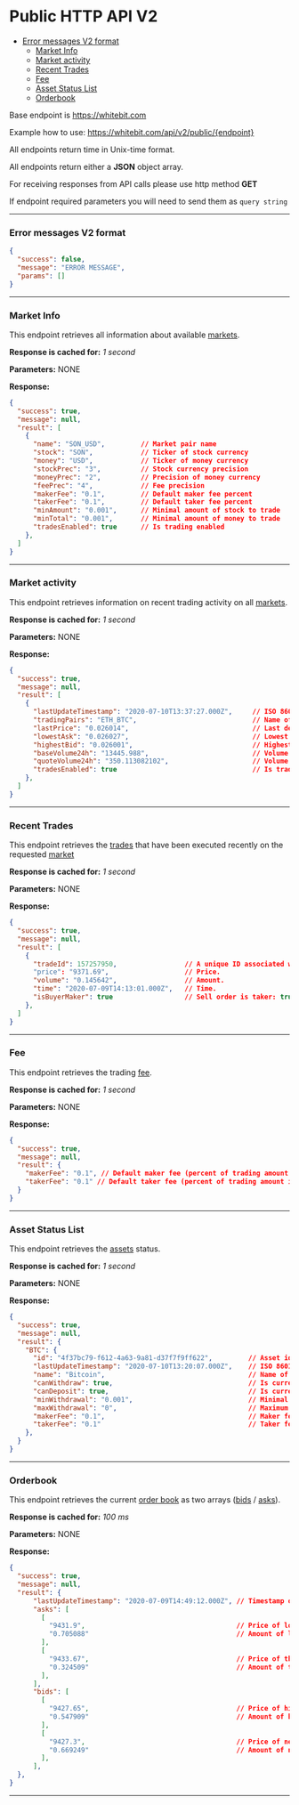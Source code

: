 
# Public HTTP API V2

- [Error messages V2 format](#error-messages-v2-format)
  - [Market Info](#market-info)
  - [Market activity](#market-activity)
  - [Recent Trades](#recent-trades)
  - [Fee](#fee)
  - [Asset Status List](#asset-status-list)
  - [Orderbook](#orderbook)

Base endpoint is https://whitebit.com

Example how to use: https://whitebit.com/api/v2/public/{endpoint}

All endpoints return time in Unix-time format.

All endpoints return either a **JSON** object array.

For receiving responses from API calls please use http method **GET**

If endpoint required parameters you will need to send them as `query string`

---

### Error messages V2 format

```json
{
  "success": false,
  "message": "ERROR MESSAGE",
  "params": []
}
```

---

### Market Info

<ApiEndpoint method="GET" path="/api/v2/public/markets" />

This endpoint retrieves all information about available [markets](./../glossary.md#market).

**Response is cached for:**
_1 second_

**Parameters:**
NONE

**Response:**

```json
{
  "success": true,
  "message": null,
  "result": [
    {
      "name": "SON_USD",         // Market pair name
      "stock": "SON",            // Ticker of stock currency
      "money": "USD",            // Ticker of money currency
      "stockPrec": "3",          // Stock currency precision
      "moneyPrec": "2",          // Precision of money currency
      "feePrec": "4",            // Fee precision
      "makerFee": "0.1",         // Default maker fee percent
      "takerFee": "0.1",         // Default taker fee percent
      "minAmount": "0.001",      // Minimal amount of stock to trade
      "minTotal": "0.001",       // Minimal amount of money to trade
      "tradesEnabled": true      // Is trading enabled
    },
  ]
}
```

---

### Market activity

<ApiEndpoint method="GET" path="/api/v2/public/ticker" />

This endpoint retrieves information on recent trading activity on all [markets](./../glossary.md#market).

**Response is cached for:**
_1 second_

**Parameters:**
NONE

**Response:**

```json
{
  "success": true,
  "message": null,
  "result": [
    {
      "lastUpdateTimestamp": "2020-07-10T13:37:27.000Z",     // ISO 8601 time format of last update
      "tradingPairs": "ETH_BTC",                             // Name of market pair
      "lastPrice": "0.026014",                               // Last deal price
      "lowestAsk": "0.026027",                               // Lowest ask price
      "highestBid": "0.026001",                              // Highest bid price
      "baseVolume24h": "13445.988",                          // Volume in stock currency
      "quoteVolume24h": "350.113082102",                     // Volume in money currency
      "tradesEnabled": true                                  // Is trading enabled on exchange
    },
  ]
}
```

---

### Recent Trades

<ApiEndpoint method="GET" path="/api/v2/public/trades/{market}" />

This endpoint retrieves the [trades](./../glossary.md#deal-trade) that have been executed recently on the requested [market](./../glossary.md#market)

**Response is cached for:**
_1 second_

**Parameters:**
NONE

**Response:**

```json
{
  "success": true,
  "message": null,
  "result": [
    {
      "tradeId": 157257950,                 // A unique ID associated with the trade for the currency pair transaction Note: Unix timestamp does not qualify as trade_id.
      "price": "9371.69",                   // Price.
      "volume": "0.145642",                 // Amount.
      "time": "2020-07-09T14:13:01.000Z",   // Time.
      "isBuyerMaker": true                  // Sell order is taker: true, Buy order is taker: false
    },
  ]
}
```

---

### Fee

<ApiEndpoint method="GET" path="/api/v2/public/fee" />

This endpoint retrieves the trading [fee](./../glossary.md#fee).

**Response is cached for:**
_1 second_

**Parameters:**
NONE

**Response:**

```json
{
  "success": true,
  "message": null,
  "result": {
    "makerFee": "0.1", // Default maker fee (percent of trading amount in money currency)
    "takerFee": "0.1" // Default taker fee (percent of trading amount in money currency)
  }
}
```

---

### Asset Status List

<ApiEndpoint method="GET" path="/api/v2/public/assets" />

This endpoint retrieves the [assets](./../glossary.md#assets) status.

**Response is cached for:**
_1 second_

**Parameters:**
NONE

**Response:**

```json
{
  "success": true,
  "message": null,
  "result": {
    "BTC": {
      "id": "4f37bc79-f612-4a63-9a81-d37f7f9ff622",         // Asset id
      "lastUpdateTimestamp": "2020-07-10T13:20:07.000Z",    // ISO 8601 time format of last update
      "name": "Bitcoin",                                    // Name of currency
      "canWithdraw": true,                                  // Is currency withdrawable
      "canDeposit": true,                                   // Is currency depositable
      "minWithdrawal": "0.001",                             // Minimal amount to withdraw
      "maxWithdrawal": "0",                                 // Maximum amount to withdraw
      "makerFee": "0.1",                                    // Maker fee for currency
      "takerFee": "0.1"                                     // Taker fee for currency
    },
  }
}
```

---

### Orderbook

<ApiEndpoint method="GET" path="/api/v2/public/depth/{market}" />

This endpoint retrieves the current [order book](../glossary.md#order-book) as two arrays ([bids](./../glossary.md#bid) / [asks](./../glossary.md#ask)).

**Response is cached for:**
_100 ms_

**Parameters:**
NONE

**Response:**

```json
{
  "success": true,
  "message": null,
  "result": {
      "lastUpdateTimestamp": "2020-07-09T14:49:12.000Z", // Timestamp of last update
      "asks": [
        [
          "9431.9",                                      // Price of lowest ask
          "0.705088"                                     // Amount of lowest ask
        ],
        [
          "9433.67",                                     // Price of the next ask
          "0.324509"                                     // Amount of the next ask
        ],
      ],
      "bids": [
        [
          "9427.65",                                     // Price of highest bid
          "0.547909"                                     // Amount of highest bid
        ],
        [
          "9427.3",                                      // Price of next bid
          "0.669249"                                     // Amount of next bid
        ],
      ],
  },
}
```

---
